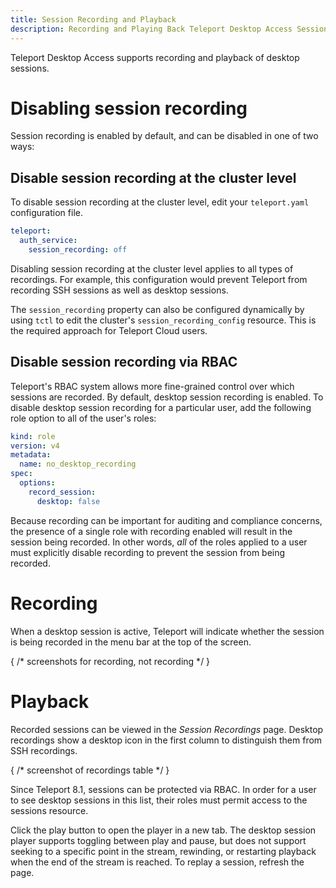 ```yaml
---
title: Session Recording and Playback
description: Recording and Playing Back Teleport Desktop Access Sessions.
---
```


Teleport Desktop Access supports recording and playback of desktop sessions.

# Disabling session recording

Session recording is enabled by default, and can be disabled in one of two ways:

## Disable session recording at the cluster level

To disable session recording at the cluster level, edit your `teleport.yaml`
configuration file.

```yaml
teleport:
  auth_service:
    session_recording: off
```

<Admonition type="warning">
Disabling session recording at the cluster level applies to all types of
recordings. For example, this configuration would prevent Teleport from
recording SSH sessions as well as desktop sessions.
</Admonition>

The `session_recording` property can also be configured dynamically by using
`tctl` to edit the cluster's `session_recording_config` resource. This is the
required approach for Teleport Cloud users.

## Disable session recording via RBAC

Teleport's RBAC system allows more fine-grained control over which sessions are
recorded. By default, desktop session recording is enabled. To disable desktop
session recording for a particular user, add the following role option to all of
the user's roles:

```yaml
kind: role
version: v4
metadata:
  name: no_desktop_recording
spec:
  options:
    record_session:
      desktop: false
```

Because recording can be important for auditing and compliance concerns, the
presence of a single role with recording enabled will result in the session
being recorded. In other words, _all_ of the roles applied to a user must
explicitly disable recording to prevent the session from being recorded.

# Recording

When a desktop session is active, Teleport will indicate whether the session is
being recorded in the menu bar at the top of the screen.

{
    /* screenshots for recording, not recording */
}

# Playback

Recorded sessions can be viewed in the *Session Recordings* page. Desktop
recordings show a desktop icon in the first column to distinguish them from
SSH recordings.

{
    /* screenshot of recordings table */
}

<Admonition type="note" title="RBAC for sessions">
Since Teleport 8.1, sessions can be protected via RBAC. In order for a user to
see desktop sessions in this list, their roles must permit access to the
sessions resource.
</Admonition>

Click the play button to open the player in a new tab. The desktop session
player supports toggling between play and pause, but does not support seeking to
a specific point in the stream, rewinding, or restarting playback when the end
of the stream is reached. To replay a session, refresh the page.


